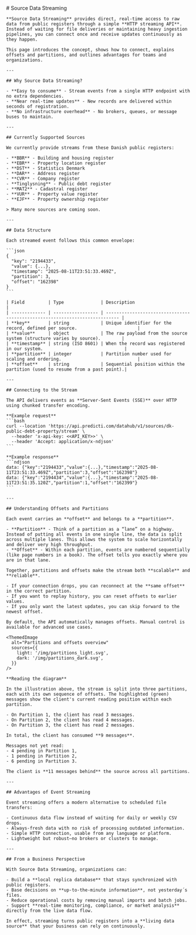 
<div className={'mdx-layout'}>
  <section>
    # Source Data Streaming

    **Source Data Streaming** provides direct, real-time access to raw data from public registers through a simple **HTTP streaming API**.
    Instead of waiting for file deliveries or maintaining heavy ingestion pipelines, you can connect once and receive updates continuously as they happen.

    This page introduces the concept, shows how to connect, explains offsets and partitions, and outlines advantages for teams and organizations.

    ---

    ## Why Source Data Streaming?

    - **Easy to consume** - Stream events from a single HTTP endpoint with no extra dependencies.
    - **Near real-time updates** - New records are delivered within seconds of registration.
    - **No infrastructure overhead** - No brokers, queues, or message buses to maintain.

    ---

    ## Currently Supported Sources

    We currently provide streams from these Danish public registers:

    - **BBR** - Building and housing register
    - **EBR** - Property location register
    - **DST** - Statistics Denmark
    - **DAR** - Address register
    - **CVR** - Company register
    - **Tinglysning** - Public debt register
    - **MAT2** - Cadastral register
    - **VUR** - Property value register
    - **EJF** - Property ownership register

    > Many more sources are coming soon.

    ---

    ## Data Structure

    Each streamed event follows this common envelope:

    ```json
    {
      "key": "2194433",
      "value": {...},
      "timestamp": "2025-08-11T23:51:33.469Z",
      "partition": 3,
      "offset": "162398"
    }
    ```

    | Field         | Type              | Description                                                                 |
    | ------------- | ----------------- | --------------------------------------------------------------------------- |
    | **key**       | string            | Unique identifier for the record, defined per source.                       |
    | **value**     | object            | The raw payload from the source system (structure varies by source).        |
    | **timestamp** | string (ISO 8601) | When the record was registered in our system.                               |
    | **partition** | integer           | Partition number used for scaling and ordering.                             |
    | **offset**    | string            | Sequential position within the partition (used to resume from a past point).|

    ---

    ## Connecting to the Stream

    The API delivers events as **Server-Sent Events (SSE)** over HTTP using chunked transfer encoding.

    **Example request**
    ```bash
    curl --location 'https://api.predicti.com/datahub/v1/sources/dk-public-debt-property/stream' \
      --header 'x-api-key: <<API_KEY>>' \
      --header 'Accept: application/x-ndjson'
    ```

    **Example response**
    ```ndjson
    data: {"key":"2194433","value":{...},"timestamp":"2025-08-11T23:51:33.469Z","partition":3,"offset":"162398"}
    data: {"key":"2194434","value":{...},"timestamp":"2025-08-11T23:51:35.120Z","partition":1,"offset":"162399"}
    ```

    ---

    ## Understanding Offsets and Partitions

    Each event carries an **offset** and belongs to a **partition**.

    - **Partition** - Think of a partition as a “lane” on a highway. Instead of putting all events in one single line, the data is split across multiple lanes. This allows the system to scale horizontally and deliver very high throughput.
    - **Offset** - Within each partition, events are numbered sequentially (like page numbers in a book). The offset tells you exactly where you are in that lane.

    Together, partitions and offsets make the stream both **scalable** and **reliable**.

    - If your connection drops, you can reconnect at the **same offset** in the correct partition.
    - If you want to replay history, you can reset offsets to earlier values.
    - If you only want the latest updates, you can skip forward to the newest offset.

    By default, the API automatically manages offsets. Manual control is available for advanced use cases.

    <ThemedImage
      alt="Partitions and offsets overview"
      sources={{
        light: '/img/partitions_light.svg',
        dark: '/img/partitions_dark.svg',
      }}
    />

    **Reading the diagram**

    In the illustration above, the stream is split into three partitions, each with its own sequence of offsets. The highlighted (green) messages show the client's current reading position within each partition.

    - On Partition 1, the client has read 3 messages.
    - On Partition 2, the client has read 4 messages.
    - On Partition 3, the client has read 2 messages.

    In total, the client has consumed **9 messages**.

    Messages not yet read:
    - 4 pending in Partition 1,
    - 1 pending in Partition 2,
    - 6 pending in Partition 3.

    The client is **11 messages behind** the source across all partitions.

    ---

    ## Advantages of Event Streaming

    Event streaming offers a modern alternative to scheduled file transfers:

    - Continuous data flow instead of waiting for daily or weekly CSV drops.
    - Always-fresh data with no risk of processing outdated information.
    - Simple HTTP connection, usable from any language or platform.
    - Lightweight but robust—no brokers or clusters to manage.

    ---

    ## From a Business Perspective

    With Source Data Streaming, organizations can:

    - Build a **local replica database** that stays synchronized with public registers.
    - Base decisions on **up-to-the-minute information**, not yesterday´s files.
    - Reduce operational costs by removing manual imports and batch jobs.
    - Support **real-time monitoring, compliance, or market analysis** directly from the live data flow.

    In effect, streaming turns public registers into a **living data source** that your business can rely on continuously.

  </section>
</div>
